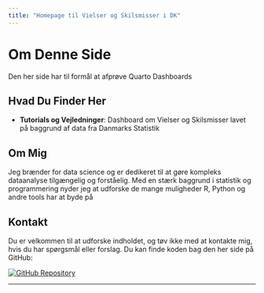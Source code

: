 ```yaml
---
title: "Homepage til Vielser og Skilsmisser i DK"
---
```


# Om Denne Side

Den her side har til formål at afprøve Quarto Dashboards

## Hvad Du Finder Her

-   **Tutorials og Vejledninger**: Dashboard om Vielser og Skilsmisser lavet på baggrund af data fra Danmarks Statistik

## Om Mig

Jeg brænder for data science og er dedikeret til at gøre kompleks dataanalyse tilgængelig og forståelig. Med en stærk baggrund i statistik og programmering nyder jeg at udforske de mange muligheder R, Python og andre tools har at byde på

## Kontakt

Du er velkommen til at udforske indholdet, og tøv ikke med at kontakte mig, hvis du har spørgsmål eller forslag. Du kan finde koden bag den her side på GitHub:

[![GitHub Repository](https://img.shields.io/badge/GitHub-Repository-blue?logo=github)](https://github.com/Andy-jorg/vielser-skilsmisser2DR)


------------------------------------------------------------------------
